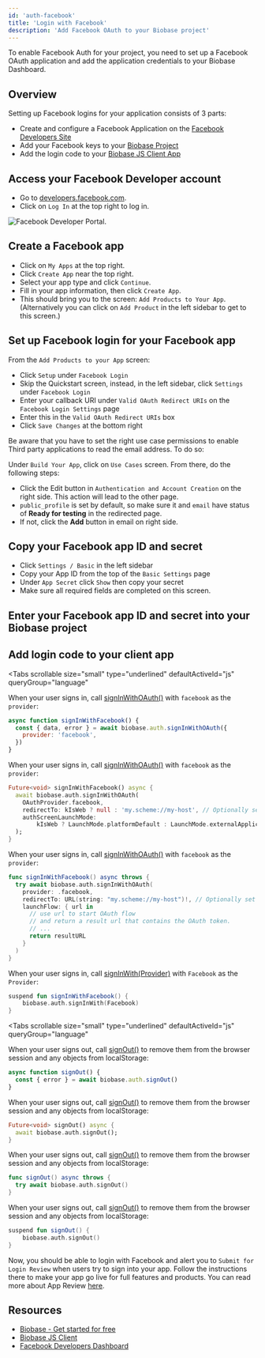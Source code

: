 ```yaml
---
id: 'auth-facebook'
title: 'Login with Facebook'
description: 'Add Facebook OAuth to your Biobase project'
---
```


To enable Facebook Auth for your project, you need to set up a Facebook OAuth application and add the application credentials to your Biobase Dashboard.

## Overview

Setting up Facebook logins for your application consists of 3 parts:

- Create and configure a Facebook Application on the [Facebook Developers Site](https://developers.facebook.com)
- Add your Facebook keys to your [Biobase Project](https://biobase.studio/dashboard)
- Add the login code to your [Biobase JS Client App](https://github.com/biobase-ai/supabase-js)

## Access your Facebook Developer account

- Go to [developers.facebook.com](https://developers.facebook.com).
- Click on `Log In` at the top right to log in.

![Facebook Developer Portal.](/docs/img/guides/auth-facebook/facebook-portal.png)

## Create a Facebook app

- Click on `My Apps` at the top right.
- Click `Create App` near the top right.
- Select your app type and click `Continue`.
- Fill in your app information, then click `Create App`.
- This should bring you to the screen: `Add Products to Your App`. (Alternatively you can click on `Add Product` in the left sidebar to get to this screen.)

<SocialProviderSetup provider="Facebook" />

## Set up Facebook login for your Facebook app

From the `Add Products to your App` screen:

- Click `Setup` under `Facebook Login`
- Skip the Quickstart screen, instead, in the left sidebar, click `Settings` under `Facebook Login`
- Enter your callback URI under `Valid OAuth Redirect URIs` on the `Facebook Login Settings` page
- Enter this in the `Valid OAuth Redirect URIs` box
- Click `Save Changes` at the bottom right

Be aware that you have to set the right use case permissions to enable Third party applications to read the email address. To do so:

Under `Build Your App`, click on `Use Cases` screen. From there, do the following steps:

- Click the Edit button in `Authentication and Account Creation` on the right side. This action will lead to the other page.
- `public_profile` is set by default, so make sure it and `email` have status of **Ready for testing** in the redirected page.
- If not, click the **Add** button in email on right side.

## Copy your Facebook app ID and secret

- Click `Settings / Basic` in the left sidebar
- Copy your App ID from the top of the `Basic Settings` page
- Under `App Secret` click `Show` then copy your secret
- Make sure all required fields are completed on this screen.

## Enter your Facebook app ID and secret into your Biobase project

<SocialProviderSettingsBiobase provider="Facebook" />

## Add login code to your client app

<Tabs
  scrollable
  size="small"
  type="underlined"
  defaultActiveId="js"
  queryGroup="language"
>
<TabPanel id="js" label="JavaScript">

<CreateClientSnippet />

When your user signs in, call [signInWithOAuth()](/docs/reference/javascript/auth-signinwithoauth) with `facebook` as the `provider`:

```js
async function signInWithFacebook() {
  const { data, error } = await biobase.auth.signInWithOAuth({
    provider: 'facebook',
  })
}
```

</TabPanel>
<TabPanel id="flutter" label="Flutter">

When your user signs in, call [signInWithOAuth()](/docs/reference/dart/auth-signinwithoauth) with `facebook` as the `provider`:

```dart
Future<void> signInWithFacebook() async {
  await biobase.auth.signInWithOAuth(
    OAuthProvider.facebook,
    redirectTo: kIsWeb ? null : 'my.scheme://my-host', // Optionally set the redirect link to bring back the user via deeplink.
    authScreenLaunchMode:
        kIsWeb ? LaunchMode.platformDefault : LaunchMode.externalApplication, // Launch the auth screen in a new webview on mobile.
  );
}
```

</TabPanel>
<TabPanel id="swift" label="Swift">

When your user signs in, call [signInWithOAuth()](/docs/reference/swift/auth-signinwithoauth) with `facebook` as the `provider`:

```swift
func signInWithFacebook() async throws {
  try await biobase.auth.signInWithOAuth(
    provider: .facebook,
    redirectTo: URL(string: "my.scheme://my-host")!, // Optionally set the redirect link to bring back the user via deeplink.
    launchFlow: { url in
      // use url to start OAuth flow
      // and return a result url that contains the OAuth token.
      // ...
      return resultURL
    }
  )
}
```

</TabPanel>
<TabPanel id="kotlin" label="Kotlin">

When your user signs in, call [signInWith(Provider)](/docs/reference/kotlin/auth-signinwithoauth) with `Facebook` as the `Provider`:

```kotlin
suspend fun signInWithFacebook() {
	biobase.auth.signInWith(Facebook)
}
```

</TabPanel>
</Tabs>

<OAuthPkceFlow />

<Tabs
  scrollable
  size="small"
  type="underlined"
  defaultActiveId="js"
  queryGroup="language"
>
<TabPanel id="js" label="JavaScript">

When your user signs out, call [signOut()](/docs/reference/javascript/auth-signout) to remove them from the browser session and any objects from localStorage:

```js
async function signOut() {
  const { error } = await biobase.auth.signOut()
}
```

</TabPanel>
<TabPanel id="flutter" label="Flutter">

When your user signs out, call [signOut()](/docs/reference/dart/auth-signout) to remove them from the browser session and any objects from localStorage:

```dart
Future<void> signOut() async {
  await biobase.auth.signOut();
}
```

</TabPanel>
<TabPanel id="swift" label="Swift">

When your user signs out, call [signOut()](/docs/reference/swift/auth-signout) to remove them from the browser session and any objects from localStorage:

```swift
func signOut() async throws {
  try await biobase.auth.signOut()
}
```

</TabPanel>
<TabPanel id="kotlin" label="Kotlin">

When your user signs out, call [signOut()](/docs/reference/kotlin/auth-signout) to remove them from the browser session and any objects from localStorage:

```kotlin
suspend fun signOut() {
	biobase.auth.signOut()
}
```

</TabPanel>
</Tabs>

Now, you should be able to login with Facebook and alert you to `Submit for Login Review` when users try to sign into your app. Follow the instructions there to make your app go live for full features and products.
You can read more about App Review [here](https://developers.facebook.com/docs/app-review/).

## Resources

- [Biobase - Get started for free](https://biobase.studio)
- [Biobase JS Client](https://github.com/biobase-ai/supabase-js)
- [Facebook Developers Dashboard](https://developers.facebook.com/)
